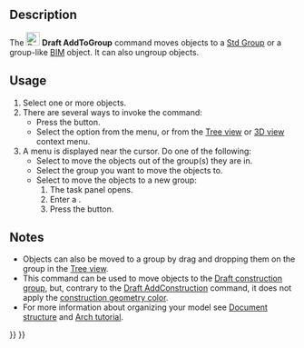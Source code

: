 <languages/>

<div class="mw-translate-fuzzy">
{{Docnav/cs
|[[Draft_ToggleDisplayMode|Toggle display mode]]
|[[Draft_SelectGroup|Select group contents]]
|[[Draft_Workbench|Draft]]
|IconL=Draft_ToggleDisplayMode.png
|IconC=Workbench_Draft.svg
|IconR=Draft_SelectGroup.svg
}}
</div>

<div class="mw-translate-fuzzy">
{{GuiCommand/cs
|Name=Draft AddToGroup
|Name/cs=Kreslení Přidat do skupiny
|MenuLocation=Draft -> Display option -> Add to group
|Workbenches=[[Draft_Workbench/cs|Kreslení]], [[Arch_Workbench/cs|Architektura]]
|Shortcut=
|SeeAlso=[[Draft_SelectGroup/cs|Draft SelectGroup]], [[Std_Group/cs|Std Group]]
}}
</div>

==Description==

The [[Image:Draft_AddToGroup.svg|24px]] '''Draft AddToGroup''' command moves objects to a [[Std_Group|Std Group]] or a group-like [[BIM_Workbench|BIM]] object. It can also ungroup objects.

==Usage==

# Select one or more objects.
# There are several ways to invoke the command:
#* Press the {{Button|[[Image:Draft_AddToGroup.svg|16px]] [[Draft_AddToGroup|Move to group...]]}} button.
#* Select the {{MenuCommand|Utilities → [[Image:Draft_AddToGroup.svg|16px]] Move to group...}} option from the menu, or from the [[Tree_view|Tree view]] or [[3D_view|3D view]] context menu.
# A menu is displayed near the cursor. Do one of the following:
#* Select {{MenuCommand|Ungroup}} to move the objects out of the group(s) they are in.
#* Select the group you want to move the objects to.
#* Select {{MenuCommand|+ Add new group}} to move the objects to a new group:
#*# The {{MenuCommand|Add group}} task panel opens.
#*# Enter a {{MenuCommand|Group name}}.
#*# Press the {{Button|OK}} button.

==Notes==

* Objects can also be moved to a group by drag and dropping them on the group in the [[Tree_view|Tree view]].
* This command can be used to move objects to the [[Draft_ToggleConstructionMode|Draft construction group]], but, contrary to the [[Draft_AddConstruction|Draft AddConstruction]] command, it does not apply the [[Draft_ToggleConstructionMode#Preferences|construction geometry color]].
* For more information about organizing your model see [[Document_structure|Document structure]] and [[Arch_tutorial#Organizing_your_model|Arch tutorial]].


<div class="mw-translate-fuzzy">
{{Docnav/cs
|[[Draft_ToggleDisplayMode|Toggle display mode]]
|[[Draft_SelectGroup|Select group contents]]
|[[Draft_Workbench|Draft]]
|IconL=Draft_ToggleDisplayMode.png
|IconC=Workbench_Draft.svg
|IconR=Draft_SelectGroup.svg
}}
</div>

{{Draft Tools navi{{#translation:}}}}
{{Userdocnavi{{#translation:}}}}